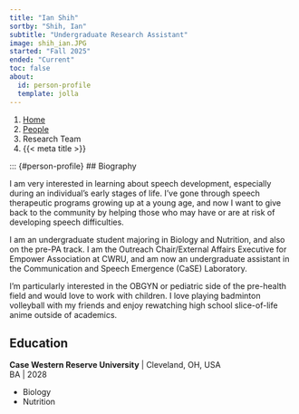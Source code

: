 ```yaml
---
title: "Ian Shih"
sortby: "Shih, Ian"
subtitle: "Undergraduate Research Assistant"
image: shih_ian.JPG
started: "Fall 2025"
ended: "Current"
toc: false
about:
  id: person-profile
  template: jolla
---
```


```{=html}
<nav aria-label="breadcrumb">
  <ol class="breadcrumb">
    <li class="breadcrumb-item"><a href="../../index.html">Home</a></li>
    <li class="breadcrumb-item"><a href="../../people.html">People</a></li>
    <li class="breadcrumb-item">Research Team</li>
    <li class="breadcrumb-item active" aria-current="page">{{< meta title >}}</li>
  </ol>
</nav>
```
::: {#person-profile}
## Biography

I am very interested in learning about speech development, especially during an individual’s early stages of life. I’ve gone through speech therapeutic programs growing up at a young age, and now I want to give back to the community by helping those who may have or are at risk of developing speech difficulties.

I am an undergraduate student majoring in Biology and Nutrition, and also on the pre-PA track. I am the Outreach Chair/External Affairs Executive for Empower Association at CWRU, and am now an undergraduate assistant in the Communication and Speech Emergence (CaSE) Laboratory.

I’m particularly interested in the OBGYN or pediatric side of the pre-health field and would love to work with children. I love playing badminton volleyball with my friends and enjoy rewatching high school slice-of-life anime outside of academics.

## Education

**Case Western Reserve University** \| Cleveland, OH, USA<br /> BA \| 2028

  - Biology
  - Nutrition